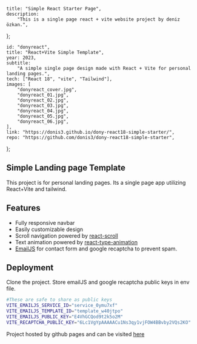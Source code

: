 	title: "Simple React Starter Page",
	description:
		"This is a single page react + vite website project by deniz özkan.",
};

	id: "donyreact",
	title: "React+Vite Simple Template",
	year: 2023,
	subtitle:
		"A simple single page design made with React + Vite for personal landing pages.",
	tech: ["React 18", "vite", "Tailwind"],
	images: [
		"donyreact_cover.jpg",
		"donyreact_01.jpg",
		"donyreact_02.jpg",
		"donyreact_03.jpg",
		"donyreact_04.jpg",
		"donyreact_05.jpg",
		"donyreact_06.jpg",
	],
	link: "https://donis3.github.io/dony-react18-simple-starter/",
	repo: "https://github.com/donis3/dony-react18-simple-starter",
};

## Simple Landing page Template

This project is for personal landing pages. Its a single page app utilizing React+Vite and tailwind.

## Features

-   Fully responsive navbar
-   Easily customizable design
-   Scroll navigation powered by [react-scroll](https://www.npmjs.com/package/react-scroll)
-   Text animation powered by [react-type-animation](https://www.npmjs.com/package/react-type-animation)
-   [EmailJS](https://www.emailjs.com/) for contact form and google recaptcha to prevent spam.

## Deployment

Clone the project.
Store emailJS and google recaptcha public keys in env file. 

```bash title=".env"
#These are safe to share as public keys
VITE_EMAILJS_SERVICE_ID="service_0ymu7xf"
VITE_EMAILJS_TEMPLATE_ID="template_w40jtpo"
VITE_EMAILJS_PUBLIC_KEY="E4VhGCQod9t2k5o2M"
VITE_RECAPTCHA_PUBLIC_KEY="6Lc1VgYpAAAAACu1Ns3qy1vjFOW4BBvby2VQs2KO"
```

Project hosted by github pages and can be visited [here](https://donis3.github.io/dony-react18-simple-starter/)
